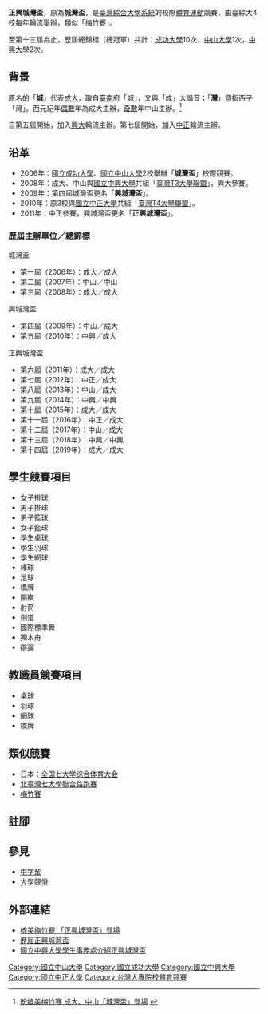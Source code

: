 {{Infobox Competition
| Name = 正興城灣盃
| Enname =
| Logo =
| Size =
| Caption =
| Slogan =
| Holding =
| First =2006年
| Guidance =
| Organization =
{{ubl
|國立成功大學
|國立中山大學
|國立中興大學
|國立中正大學
}}
| Undertake =
| Asst =
| Sponsor =
| TSponsor =
| MSponsor =
| Latest =2018年
| Extendinfo =
| Route =
| Web =
}}
'''正興城灣盃'''，原為'''城灣盃'''，是[[臺灣綜合大學系統|臺灣綜合大學系統]]的校際[[體育|體育]][[運動|運動]]競賽，由臺綜大4校每年輪流舉辦，類似「[[梅竹賽|梅竹賽]]」。

至第十三屆為止，歷屆總錦標（總冠軍）共計：[[成功大學|成功大學]]10次，[[國立中山大學|中山大學]]1次，[[中興大學|中興大學]]2次。

==背景==
原名的「'''城'''」代表[[成大|成大]]，取自[[臺南|臺南]]府「城」，又與「成」大諧音；「'''灣'''」意指西子「灣」。西元紀年[[偶數|偶數]]年為成大主辦，[[奇數|奇數]]年中山主辦。<ref>[http://mag.udn.com/mag/campus/storypage.jsp?f_ART_ID=27717 盼媲美梅竹賽 成大、中山「城灣盃」登場] {{webarchive|url=https://archive.is/20120713040043/http://mag.udn.com/mag/campus/storypage.jsp?f_ART_ID=27717 |date=2012-07-13 }}</ref>

自第五屆開始，加入[[興大|興大]]輪流主辦。第七屆開始，加入[[國立中正大學|中正]]輪流主辦。

==沿革==
*2006年：[[國立成功大學|國立成功大學]]、[[國立中山大學|國立中山大學]]2校舉辦「'''城灣盃'''」校際競賽。
*2008年：成大、中山與[[國立中興大學|國立中興大學]]共組「[[臺灣T3大學聯盟|臺灣T3大學聯盟]]」，興大參賽。
*2009年：第四屆城灣盃更名「'''興城灣盃'''」。
*2010年：原3校與[[國立中正大學|國立中正大學]]共組「[[臺灣T4大學聯盟|臺灣T4大學聯盟]]」。
*2011年：中正參賽，興城灣盃更名「'''正興城灣盃'''」。

===歷屆主辦單位／總錦標===
;城灣盃
*第一屆（2006年）：成大／成大
*第二屆（2007年）：中山／中山
*第三屆（2008年）：成大／成大
;興城灣盃
*第四屆（2009年）：中山／成大
*第五屆（2010年）：中興／成大
;正興城灣盃
*第六屆（2011年）：成大／成大
*第七屆（2012年）：中正／成大
*第八屆（2013年）：中山／成大
*第九屆（2014年）：中興／中興
*第十屆（2015年）：成大／成大
*第十一屆（2016年）：中正／成大
*第十二屆（2017年）：中山／成大
*第十三屆（2018年）：中興／中興
*第十四屆（2019年）：成大／成大

==學生競賽項目==
*女子排球
*男子排球
*男子籃球
*女子籃球
*學生桌球
*學生羽球
*學生網球
*棒球
*足球
*橋牌
*圍棋
*射箭
*劍道
*國際標準舞
*獨木舟
*辯論

==教職員競賽項目==
*桌球
*羽球
*網球
*橋牌

==類似競賽==
*日本：[[全国七大学综合体育大会|全国七大学综合体育大会]]
*[[北臺灣七大學聯合路跑賽|北臺灣七大學聯合路跑賽]]
*[[梅竹賽|梅竹賽]]

==註腳==
<references/>
==參見==
*[[中字輩|中字輩]]
*[[大學競爭|大學競爭]]

==外部連結==
* [http://mag.udn.com/mag/campus/storypage.jsp?f_ART_ID=386499 媲美梅竹賽 「正興城灣盃」登場]{{dead link|date=2018年3月 |bot=InternetArchiveBot |fix-attempted=yes }}
* [https://web.archive.org/web/20120826143400/http://activity.osa.ncku.edu.tw/files/11-1066-4889.php 歷屆正興城灣盃]
* [http://www.osa.nchu.edu.tw/osa/act/zhcw.html 國立中興大學學生事務處介紹正興城灣盃] {{Wayback|url=http://www.osa.nchu.edu.tw/osa/act/zhcw.html |date=20210121060111 }}

{{臺灣綜合大學系統}}
{{國立中興大學}}
{{國立中正大學}}
{{國立成功大學}}
{{國立中山大學}}

[[Category:國立中山大學|Category:國立中山大學]]
[[Category:國立成功大學|Category:國立成功大學]]
[[Category:國立中興大學|Category:國立中興大學]]
[[Category:國立中正大學|Category:國立中正大學]]
[[Category:台灣大專院校體育競賽|Category:台灣大專院校體育競賽]]